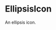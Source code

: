 
<Meta
  title="svg/icon/EllipsisIcon"
  component={EllipsisIcon}
  decorators={[withA11y]}
/>

# EllipsisIcon

<Subtitle>An ellipsis icon.</Subtitle>

<Preview>
  <Story name="24x24">
    <EllipsisIcon style={{ height: "24px", width: "24px" }} />
  </Story>
</Preview>
